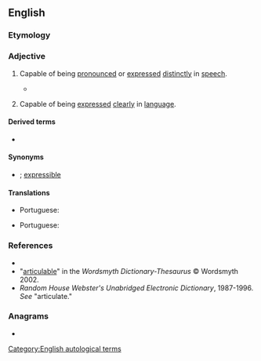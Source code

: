 ==English==

===Etymology===
{{suffix|articulate|alt1=articul(ate)|able|lang=en}}

===Adjective===
{{en-adj}}

# {{lb|en|phonetics|of words, linguistic expressions, etc.}} Capable of being [[pronounce]]d or [[express]]ed [[distinctly]] in [[speech]].
#* {{quote-text|year=1796|author=P. W. Fogg|title=Elementa Anglicana|volume=2|page=159|passage=It is beyond a doubt that many sounds are articulable, which do not occur in English.}}
# {{lb|en|of ideas, thoughts, etc.}} Capable of being [[express]]ed [[clearly]] in [[language]].

====Derived terms====
* {{l|en|inarticulable}}

====Synonyms====
* {{l|en|enunciable}}; [[expressible]]

====Translations====
{{trans-top|capable of being pronounced}}
* Portuguese: {{t|pt|articulável}}
{{trans-mid}}
{{trans-bottom}}

{{trans-top|capable of being expressed clearly}}
* Portuguese: {{t|pt|articulável}}
{{trans-mid}}
{{trans-bottom}}

===References===
* {{R:Dictionary.com}}
* "[http://www.wordsmyth.net/live/home.php?script=search&matchent=articulable&matchtype=exact articulable]" in the ''Wordsmyth Dictionary-Thesaurus'' © Wordsmyth 2002.
* ''Random House Webster's Unabridged Electronic Dictionary'', 1987-1996. ''See'' "articulate."

===Anagrams===
* {{anagrams|en|curtailable}}

[[Category:English autological terms]]